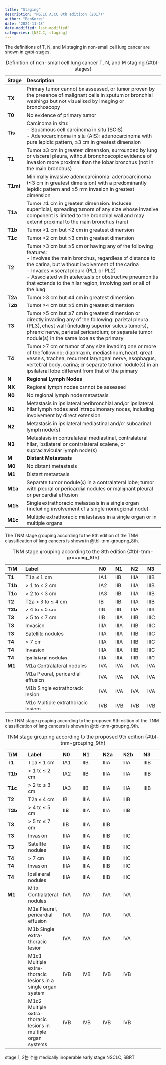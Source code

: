 ```yaml
---
title: "Staging"
description: "NSCLC AJCC 8th editiopn (2017)"
author: "BenKorea"
date: "2024-11-18"
date-modified: last-modified"
categories: [NSCLC, staging]
---
```


The definitions of T, N, and M staging in non-small cell lung cancer are shown in @tbl-stages.

<div>

| **Stage** | **Description** |
|:------|:-------------------------------------------------------|
| **TX** | Primary tumor cannot be assessed, or tumor proven by the presence of malignant cells in sputum or bronchial washings but not visualized by imaging or bronchoscopy |
| **T0** | No evidence of primary tumor |
| **Tis** | Carcinoma in situ: <br> - Squamous cell carcinoma in situ (SCIS) <br> - Adenocarcinoma in situ (AIS): adenocarcinoma with pure lepidic pattern, ≤3 cm in greatest dimension |
| **T1** | Tumor ≤3 cm in greatest dimension, surrounded by lung or visceral pleura, without bronchoscopic evidence of invasion more proximal than the lobar bronchus (not in the main bronchus) |
| **T1mi** | Minimally invasive adenocarcinoma: adenocarcinoma (≤3 cm in greatest dimension) with a predominantly lepidic pattern and ≤5 mm invasion in greatest dimension |
| **T1a** | Tumor ≤1 cm in greatest dimension. Includes superficial, spreading tumors of any size whose invasive component is limited to the bronchial wall and may extend proximal to the main bronchus (rare) |
| **T1b** | Tumor \>1 cm but ≤2 cm in greatest dimension |
| **T1c** | Tumor \>2 cm but ≤3 cm in greatest dimension |
| **T2** | Tumor \>3 cm but ≤5 cm or having any of the following features: <br> - Involves the main bronchus, regardless of distance to the carina, but without involvement of the carina <br> - Invades visceral pleura (PL1 or PL2) <br> - Associated with atelectasis or obstructive pneumonitis that extends to the hilar region, involving part or all of the lung |
| **T2a** | Tumor \>3 cm but ≤4 cm in greatest dimension |
| **T2b** | Tumor \>4 cm but ≤5 cm in greatest dimension |
| **T3** | Tumor \>5 cm but ≤7 cm in greatest dimension or directly invading any of the following: parietal pleura (PL3), chest wall (including superior sulcus tumors), phrenic nerve, parietal pericardium; or separate tumor nodule(s) in the same lobe as the primary |
| **T4** | Tumor \>7 cm or tumor of any size invading one or more of the following: diaphragm, mediastinum, heart, great vessels, trachea, recurrent laryngeal nerve, esophagus, vertebral body, carina; or separate tumor nodule(s) in an ipsilateral lobe different from that of the primary |
| **N** | **Regional Lymph Nodes** |
| **NX** | Regional lymph nodes cannot be assessed |
| **N0** | No regional lymph node metastasis |
| **N1** | Metastasis in ipsilateral peribronchial and/or ipsilateral hilar lymph nodes and intrapulmonary nodes, including involvement by direct extension |
| **N2** | Metastasis in ipsilateral mediastinal and/or subcarinal lymph node(s) |
| **N3** | Metastasis in contralateral mediastinal, contralateral hilar, ipsilateral or contralateral scalene, or supraclavicular lymph node(s) |
| **M** | **Distant Metastasis** |
| **M0** | No distant metastasis |
| **M1** | Distant metastasis |
| **M1a** | Separate tumor nodule(s) in a contralateral lobe; tumor with pleural or pericardial nodules or malignant pleural or pericardial effusion |
| **M1b** | Single extrathoracic metastasis in a single organ (including involvement of a single nonregional node) |
| **M1c** | Multiple extrathoracic metastases in a single organ or in multiple organs |

: Definition of non-small cell lung cancer T, N, and M staging {#tbl-stages}

</div>

The TNM stage grouping according to the 8th edition of the TNM classification of lung cancers is shown in @tbl-tnm-grouping_8th.

<div>

| **T/M** | **Label**                          | **N0** | **N1** | **N2** | **N3** |
|:--------|:-----------------------------------|:-------|:-------|:-------|:-------|
| **T1**  | T1a ≤ 1 cm                         | IA1    | IIB    | IIIA   | IIIB   |
| **T1b** | \> 1 to ≤ 2 cm                     | IA2    | IIB    | IIIA   | IIIB   |
| **T1c** | \> 2 to ≤ 3 cm                     | IA3    | IIB    | IIIA   | IIIB   |
| **T2**  | T2a \> 3 to ≤ 4 cm                 | IB     | IIB    | IIIA   | IIIB   |
| **T2b** | \> 4 to ≤ 5 cm                     | IIB    | IIB    | IIIA   | IIIB   |
| **T3**  | \> 5 to ≤ 7 cm                     | IIB    | IIIA   | IIIB   | IIIC   |
| **T3**  | Invasion                           | IIIA   | IIIA   | IIIB   | IIIC   |
| **T3**  | Satellite nodules                  | IIIA   | IIIA   | IIIB   | IIIC   |
| **T4**  | \> 7 cm                            | IIIA   | IIIA   | IIIB   | IIIC   |
| **T4**  | Invasion                           | IIIA   | IIIA   | IIIB   | IIIC   |
| **T4**  | Ipsilateral nodules                | IIIA   | IIIA   | IIIB   | IIIC   |
| **M1**  | M1a Contralateral nodules          | IVA    | IVA    | IVA    | IVA    |
|         | M1a Pleural, pericardial effusion  | IVA    | IVA    | IVA    | IVA    |
|         | M1b Single extrathoracic lesion    | IVA    | IVA    | IVA    | IVA    |
|         | M1c Multiple extrathoracic lesions | IVB    | IVB    | IVB    | IVB    |

: TNM stage grouping according to the 8th edition {#tbl-tnm-grouping_8th}

</div>

The TNM stage grouping according to the proposed 9th edition of the TNM classification of lung cancers is shown in @tbl-tnm-grouping_9th.

<div>

| **T/M** | **Label** | **N0** | **N1** | **N2a** | **N2b** | **N3** |
|:----------|:----------|:----------|:----------|:----------|:----------|:----------|
| **T1** | T1a ≤ 1 cm | IA1 | IIB | IIIA | IIIA | IIIB |
| **T1b** | \> 1 to ≤ 2 cm | IA2 | IIB | IIIA | IIIA | IIIB |
| **T1c** | \> 2 to ≤ 3 cm | IA3 | IIB | IIIA | IIIA | IIIB |
| **T2** | T2a ≤ 4 cm | IB | IIIA | IIIA | IIIB |  |
| **T2b** | \> 4 to ≤ 5 cm | IIB | IIIA | IIIA | IIIB |  |
| **T3** | \> 5 to ≤ 7 cm | IIB | IIIA | IIIB |  |  |
| **T3** | Invasion | IIIA | IIIA | IIIB | IIIC |  |
| **T3** | Satellite nodules | IIIA | IIIA | IIIB | IIIC |  |
| **T4** | \> 7 cm | IIIA | IIIA | IIIB | IIIC |  |
| **T4** | Invasion | IIIA | IIIA | IIIB | IIIC |  |
| **T4** | Ipsilateral nodules | IIIA | IIIA | IIIB | IIIC |  |
| **M1** | M1a Contralateral nodules | IVA | IVA | IVA | IVA |  |
|  | M1a Pleural, pericardial effusion | IVA | IVA | IVA | IVA |  |
|  | M1b Single extra-thoracic lesion | IVA | IVA | IVA | IVA |  |
|  | M1c1 Multiple extra-thoracic lesions in a single organ system | IVB | IVB | IVB | IVB |  |
|  | M1c2 Multiple extra-thoracic lesions in multiple organ systems | IVB | IVB | IVB | IVB |  |

: TNM stage grouping according to the proposed 9th edition {#tbl-tnm-grouping_9th}

</div>

stage 1, 2는 수술 medically inoperable early stage NSCLC, SBRT
